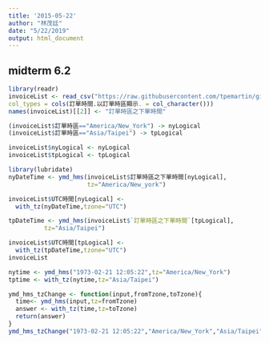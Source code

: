 ```yaml
---
title: '2015-05-22'
author: "林茂廷"
date: "5/22/2019"
output: html_document
---
```


## midterm 6.2

```r
library(readr)
invoiceList <- read_csv("https://raw.githubusercontent.com/tpemartin/github-data/master/invoiceList.csv",
col_types = cols(訂單時間.以訂單時區顯示. = col_character()))
names(invoiceList)[[2]] <- "訂單時區之下單時間"
```

```r
(invoiceList$訂單時區=="America/New_York") -> nyLogical
(invoiceList$訂單時區=="Asia/Taipei") -> tpLogical

invoiceList$nyLogical <- nyLogical
invoiceList$tpLogical <- tpLogical

library(lubridate)
nyDateTime <- ymd_hms(invoiceList$訂單時區之下單時間[nyLogical],
                      tz="America/New_york")

invoiceList$UTC時間[nyLogical] <-
  with_tz(nyDateTime,tzone="UTC")

tpDateTime <- ymd_hms(invoiceList$`訂單時區之下單時間`[tpLogical],
          tz="Asia/Taipei") 

invoiceList$UTC時間[tpLogical] <-
  with_tz(tpDateTime,tzone="UTC")
invoiceList
```

```r
nytime <- ymd_hms("1973-02-21 12:05:22",tz="America/New_York")
tptime <- with_tz(nytime,tz="Asia/Taipei")
```

```r
ymd_hms_tzChange <- function(input,fromTzone,toTzone){
  time<- ymd_hms(input,tz=fromTzone)
  answer <- with_tz(time,tz=toTzone)
  return(answer)
}
ymd_hms_tzChange("1973-02-21 12:05:22","America/New_York","Asia/Taipei")
```





